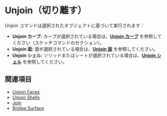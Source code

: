 
# Unjoin（切り離す）

<Reference shortcut="Alt + J" command="Unjoin" button="コマンドバーで " buttonIcon='button-join' />

Unjoin コマンドは選択されたオブジェクトに基づいて実行されます：
   - **Unjoin カーブ:** カーブが選択されている場合は、[**Unjoin カーブ**](unjoin-curve) を参照してください（スケッチコマンドのセクション）。
   - **Unjoin 面:** 面が選択されている場合は、[**Unjoin 面**](/solid/unjoin-faces) を参照してください。
   - **Unjoin シェル:** ソリッドまたはシートが選択されている場合は、[**Unjoin シェル**](/solid/unjoin-shells) を参照してください。

## 関連項目
- [Unjoin Faces](unjoin-faces)
- [Unjoin Shells](unjoin-shells)
- [Join](join)
- [Bridge Surface](bridge-surface)
